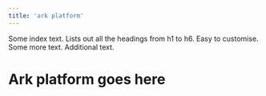 ```yaml
---
title: 'ark platform'
---
```


Some index text. Lists out all the headings from h1 to h6. Easy to customise. Some more text. Additional text.

# Ark platform goes here
